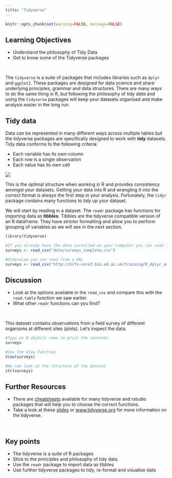 ```yaml
---
title: "Tidyverse"
---
```


<head>

```{=html}
<script src="https://kit.fontawesome.com/ece750edd7.js" crossorigin="anonymous"></script>
```
</head>

```r
knitr::opts_chunk$set(warning=FALSE, message=FALSE)
```

::: objectives
<h2><i class="far fa-check-square"></i> Learning Objectives</h2>

-   Understand the philosophy of Tidy Data
-   Get to know some of the Tidyverse packages
:::

<br>

The `tidyverse` is a suite of packages that includes libraries such as `dplyr` and `ggplot2`. These packages are designed for data science and share underlying principles, grammar and data structures. There are many ways to do the same thing in R, but following the philosophy of *tidy data* and using the `tidyverse` packages will keep your datasets organised and make analysis easier in the long run.

## Tidy data

Data can be represented in many different ways across multiple tables but the tidyverse packages are specifically designed to work with **tidy** datasets. Tidy data conforms to the following criteria:

-   Each variable has its own column
-   Each row is a single observation
-   Each value has its own cell

![](images/tidy.png)

This is the optimal structure when working in R and provides consistency amongst your datasets. Getting your data into R and wrangling it into the correct format is always the first step in your analysis. Fortunately, the `tidyr` package contains many functions to *tidy* up your dataset.

We will start by reading in a dataset. The `readr` package has functions for importing data as **tibbles**. Tibbles are the tidyverse compatible version of an R dataframe. They have stricter formatting and allow you to perform grouping of variables as we will see in the next section.

```r
library(tidyverse)

#If you already have the data installed on your computer you can read from a file:
surveys <- read_csv("data/surveys_complete.csv")
```

```r
#Otherwise you can read from a URL
surveys <- read_csv("http://bifx-core3.bio.ed.ac.uk/training/R_dplyr_and_ggplot2/data/surveys_complete.csv")
```

::: discussion
<h2><i class="far fa-bell"></i> Discussion</h2>

-   Look at the options available in the `read_csv` and compare this with the `read.table` function we saw earlier.
-   What other `readr` functions can you find?
:::

<br>

This dataset contains observations from a field survey of different organisms at different sites (plots). Let's inspect the data.

```r
#Type an R objects name to print the contents
surveys
```

```r
#Use the View function
View(surveys)
```

```r
#We can look at the structure of the dataset
str(surveys)
```

::: resources
<h2><i class="fas fa-book"></i> Further Resources</h2>

-   There are [cheatsheets](https://rstudio.com/resources/cheatsheets/) available for many tidyverse and rstudio packages that will help you to choose the correct functions.
-   Take a look at these [slides](https://drive.google.com/open?id=181oNGmKKxyx3XUDvYFgxtGj4aQjCguW0LRb3r0UIviM) or [www.tidyverse.org](www.tidyverse.org) for more information on the tidyverse.
:::

<br>

::: key-points
<h2><i class="fas fa-thumbtack"></i> Key points</h2>

-   The tidyverse is a suite of R packages
-   Stick to the principles and philosophy of tidy data
-   Use the `readr` package to import data as tibbles
-   Use further tidyverse packages to tidy, re-format and visualise data
:::
